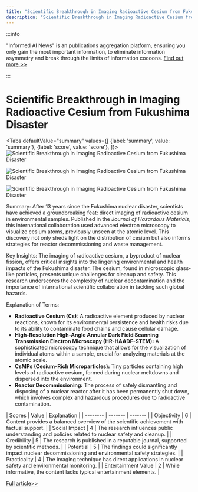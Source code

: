 ```yaml
---
title: "Scientific Breakthrough in Imaging Radioactive Cesium from Fukushima Disaster"
description: "Scientific Breakthrough in Imaging Radioactive Cesium from Fukushima Disaster"
---
```



:::info

"Informed AI News" is an publications aggregation platform, ensuring you only gain the most important information, to eliminate information asymmetry and break through the limits of information cocoons.  [Find out more >>](/)

:::

# Scientific Breakthrough in Imaging Radioactive Cesium from Fukushima Disaster


<Tabs
	defaultValue="summary"
	values={[
	{label: 'summary', value: 'summary'},
	{label: 'score', value: 'score'},
]}>
<TabItem value="summary">
<img
  src="https://image.informedainews.com/2024/06/Hea-4AK-1717494927-0.jpg"
  alt="Scientific Breakthrough in Imaging Radioactive Cesium from Fukushima Disaster"
/>

<img
  src="https://image.informedainews.com/2024/06/Hea-1Kl-1717494927-1.jpg"
  alt="Scientific Breakthrough in Imaging Radioactive Cesium from Fukushima Disaster"
/>

<img
  src="https://image.informedainews.com/2024/06/Hea-VmA-1717494927-2.jpg"
  alt="Scientific Breakthrough in Imaging Radioactive Cesium from Fukushima Disaster"
/>



Summary:
After 13 years since the Fukushima nuclear disaster, scientists have achieved a groundbreaking feat: direct imaging of radioactive cesium in environmental samples. Published in the *Journal of Hazardous Materials*, this international collaboration used advanced electron microscopy to visualize cesium atoms, previously unseen at the atomic level. This discovery not only sheds light on the distribution of cesium but also informs strategies for reactor decommissioning and waste management.

Key Insights:
The imaging of radioactive cesium, a byproduct of nuclear fission, offers critical insights into the lingering environmental and health impacts of the Fukushima disaster. The cesium, found in microscopic glass-like particles, presents unique challenges for cleanup and safety. This research underscores the complexity of nuclear decontamination and the importance of international scientific collaboration in tackling such global hazards.

Explanation of Terms:
- **Radioactive Cesium (Cs):** A radioactive element produced by nuclear reactions, known for its environmental persistence and health risks due to its ability to contaminate food chains and cause cellular damage.
- **High-Resolution High-Angle Annular Dark Field Scanning Transmission Electron Microscopy (HR-HAADF-STEM):** A sophisticated microscopy technique that allows for the visualization of individual atoms within a sample, crucial for analyzing materials at the atomic scale.
- **CsMPs (Cesium-Rich Microparticles):** Tiny particles containing high levels of radioactive cesium, formed during nuclear meltdowns and dispersed into the environment.
- **Reactor Decommissioning:** The process of safely dismantling and disposing of a nuclear reactor after it has been permanently shut down, which involves complex and hazardous procedures due to radioactive contamination.
</TabItem>
<TabItem value="score">
	| Scores     | Value   | Explanation |
	| -------- | ------- | ------- |
	| Objectivity  | 6    | Content provides a balanced overview of the scientific achievement with factual support.    |
	| Social Impact | 4     | The research influences public understanding and policies related to nuclear safety and cleanup.    |
	| Credibility    | 5    | The research is published in a reputable journal, supported by scientific methods.    |
	| Potential    | 5    | The findings could significantly impact nuclear decommissioning and environmental safety strategies.    |
	| Practicality    | 4    | The imaging technique has direct applications in nuclear safety and environmental monitoring.    |
	| Entertainment Value    | 2    | While informative, the content lacks typical entertainment elements.    |
</TabItem>
</Tabs>

[Full article>>](https://www.cnbeta.com.tw/articles/science/1433440.htm)
